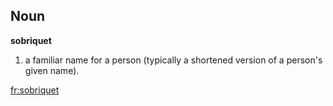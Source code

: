 == Noun ==

'''sobriquet'''

# a familiar name for a person (typically a shortened version of a person's given name).

[[fr:sobriquet]]